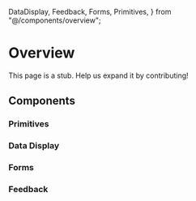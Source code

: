   DataDisplay,
  Feedback,
  Forms,
  Primitives,
} from "@/components/overview";

# Overview

<Callout emoji="🚨">
  This page is a stub. Help us expand it by contributing!
</Callout>

## Components

### Primitives

<Primitives />

### Data Display

<DataDisplay />

### Forms

<Forms />

### Feedback

<Feedback />

